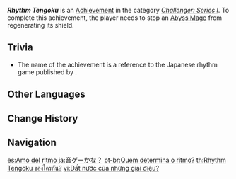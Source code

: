{{Achievement Infobox
|id           = 82006
|order id     = 2006
|category     = Challenger: Series I
|description  = Stop an [[Abyss Mage]] from regenerating its shield.
|requirements = 
|primogems    = 5
|tracking     = 
|topic        = Abyss Mage
}}
'''''Rhythm Tengoku''''' is an [[Achievement]] in the category ''[[Challenger: Series I]]''. To complete this achievement, the player needs to stop an [[Abyss Mage]] from regenerating its shield.

==Trivia==
* The name of the achievement is a reference to the Japanese rhythm game {{w|Rhythm Tengoku}} published by {{w|Nintendo}}.
<!--
==Video Guides==
{{EVT
|video1   = 
|caption1 = 
}}
-->
==Other Languages==
{{Other Languages
|en      = Rhythm Tengoku
|zhs     = 谁的节奏天国？
|zhs_rm  = Shéi de Jiézòu Tiānguó?
|zht     = 誰的節奏天國？
|zht_rm  = Shéi de Jiézòu Tiānguó?
|zh_tl   = Whose Rhythm Tengoku?
|ja      = 音ゲーかな？
|ja_rm   = Otogee ka na?
|ja_tl   = A Rhythm Game?
|ko      = 누구의 리듬 천국?
|ko_rm   = Nugu-ui Rideum Cheonguk?
|ko_tl   = Whose {{w|Rhythm Tengoku}}?
|es      = Amo del ritmo
|es_tl   = Rhythm Master
|fr      = Qui maîtrise le rythme ?
|fr_tl   = Who Masters the Rythm?
|ru      = Последний танец
|ru_tl   = The Last Dance
|th      = Rhythm Tengoku ของใครกัน?
|th_rm   = 
|th_tl   = 
|vi      = Đất nước của những giai điệu?
|vi_tl   = Country of the Melodies?
|de      = Wer bestimmt den Rhythmus?
|de_tl   = Who Determines the Rhythm?
|id      = Irama Tengoku
|id_tl   = Rhythm Tengoku
|pt      = Quem determina o ritmo?
|pt_tl   = 
|tr      = Tengoku Ritmi
|tr_tl   = Tengoku Rhythm
|it      = A pieno ritmo
|it_tl   = 
}}

==Change History==
{{Change History|1.0}}
<!--
==References==
{{Reflist}}
-->
==Navigation==
{{Achievement Navbox|Challenger: Series I}}

[[es:Amo del ritmo]]
[[ja:音ゲーかな？]]
[[pt-br:Quem determina o ritmo?]]
[[th:Rhythm Tengoku ของใครกัน?]]
[[vi:Đất nước của những giai điệu?]]